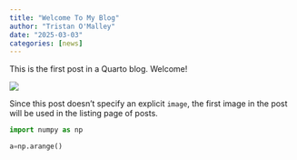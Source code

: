 ```yaml
---
title: "Welcome To My Blog"
author: "Tristan O'Malley"
date: "2025-03-03"
categories: [news]
---
```


This is the first post in a Quarto blog. Welcome!

![](thumbnail.jpg)

Since this post doesn't specify an explicit `image`, the first image in the post will be used in the listing page of posts.



```python
import numpy as np

a=np.arange()
```